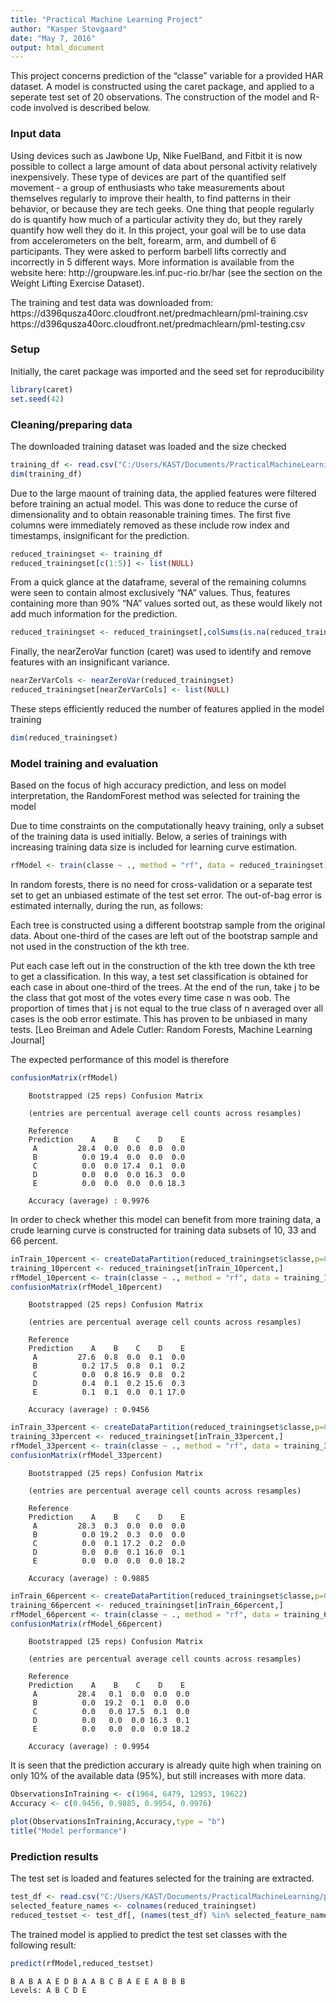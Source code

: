 ---
title: "Practical Machine Learning Project"
author: "Kasper Stovgaard"
date: "May 7, 2016"
output: html_document
---

This project concerns prediction of the "classe" variable for a provided HAR dataset. A model is constructed using the caret package, and applied to a seperate test set of 20 observations. The construction of the model and R-code involved is described below.

### Input data
Using devices such as Jawbone Up, Nike FuelBand, and Fitbit it is now possible to collect a large amount of data about personal activity relatively inexpensively. These type of devices are part of the quantified self movement - a group of enthusiasts who take measurements about themselves regularly to improve their health, to find patterns in their behavior, or because they are tech geeks. One thing that people regularly do is quantify how much of a particular activity they do, but they rarely quantify how well they do it. In this project, your goal will be to use data from accelerometers on the belt, forearm, arm, and dumbell of 6 participants. They were asked to perform barbell lifts correctly and incorrectly in 5 different ways. More information is available from the website here: http://groupware.les.inf.puc-rio.br/har (see the section on the Weight Lifting Exercise Dataset).

The training and test data was downloaded from:
https://d396qusza40orc.cloudfront.net/predmachlearn/pml-training.csv
https://d396qusza40orc.cloudfront.net/predmachlearn/pml-testing.csv

### Setup
Initially, the caret package was imported and the seed set for reproducibility
```{r}
library(caret)
set.seed(42)
```

### Cleaning/preparing data
The downloaded training dataset was loaded and the size checked
```{r}
training_df <- read.csv("C:/Users/KAST/Documents/PracticalMachineLearning/pml-training.csv")
dim(training_df)
```
Due to the large maount of training data, the applied features were filtered before training an actual model. This was done to reduce the curse of dimensionality and to obtain reasonable training times. The first five columns were immediately removed as these include row index and timestamps, insignificant for the prediction.

```{r}
reduced_trainingset <- training_df
reduced_trainingset[c(1:5)] <- list(NULL)
```

From a quick glance at the dataframe, several of the remaining columns were seen to contain almost exclusively "NA" values. Thus, features containing more than 90% "NA" values sorted out, as these would likely not add much information for the prediction. 

```{r}
reduced_trainingset <- reduced_trainingset[,colSums(is.na(reduced_trainingset))<length(reduced_trainingset)*0.9]
```

Finally, the nearZeroVar function (caret) was used to identify and remove features with an insignificant variance.

```{r}
nearZerVarCols <- nearZeroVar(reduced_trainingset)
reduced_trainingset[nearZerVarCols] <- list(NULL)
```

These steps efficiently reduced the number of features applied in the model training

```{r}
dim(reduced_trainingset)
```

### Model training and evaluation
Based on the focus of high accuracy prediction, and less on model interpretation, the RandomForest method was selected for training the model

Due to time constraints on the computationally heavy training, only a subset of the training data is used initially. Below, a series of trainings with increasing training data size is included for learning curve estimation.

```{r,eval=FALSE}
rfModel <- train(classe ~ ., method = "rf", data = reduced_trainingset)
```

In random forests, there is no need for cross-validation or a separate test set to get an unbiased estimate of the test set error. The out-of-bag error is estimated internally, during the run, as follows:

Each tree is constructed using a different bootstrap sample from the original data. About one-third of the cases are left out of the bootstrap sample and not used in the construction of the kth tree.

Put each case left out in the construction of the kth tree down the kth tree to get a classification. In this way, a test set classification is obtained for each case in about one-third of the trees. At the end of the run, take j to be the class that got most of the votes every time case n was oob. The proportion of times that j is not equal to the true class of n averaged over all cases is the oob error estimate. This has proven to be unbiased in many tests. [Leo Breiman and Adele Cutler: Random Forests, Machine Learning Journal]

The expected performance of this model is therefore

```{r,eval = FALSE}
confusionMatrix(rfModel)
```

        Bootstrapped (25 reps) Confusion Matrix 

        (entries are percentual average cell counts across resamples)
 
        Reference
        Prediction    A    B    C    D    E
         A         28.4  0.0  0.0  0.0  0.0
         B          0.0 19.4  0.0  0.0  0.0
         C          0.0  0.0 17.4  0.1  0.0
         D          0.0  0.0  0.0 16.3  0.0
         E          0.0  0.0  0.0  0.0 18.3
                            
        Accuracy (average) : 0.9976
 
In order to check whether this model can benefit from more training data, a crude learning curve is constructed for training data subsets of 10, 33 and 66 percent.

```{r,eval=FALSE}
inTrain_10percent <- createDataPartition(reduced_trainingset$classe,p=0.1,list=FALSE)
training_10percent <- reduced_trainingset[inTrain_10percent,]
rfModel_10percent <- train(classe ~ ., method = "rf", data = training_10percent)
confusionMatrix(rfModel_10percent)
```

        Bootstrapped (25 reps) Confusion Matrix 

        (entries are percentual average cell counts across resamples)
 
        Reference
        Prediction    A    B    C    D    E
         A         27.6  0.8  0.0  0.1  0.0
         B          0.2 17.5  0.8  0.1  0.2
         C          0.0  0.8 16.9  0.8  0.2
         D          0.4  0.1  0.2 15.6  0.3
         E          0.1  0.1  0.0  0.1 17.0
                            
        Accuracy (average) : 0.9456

```{r,eval=FALSE}
inTrain_33percent <- createDataPartition(reduced_trainingset$classe,p=0.33,list=FALSE)
training_33percent <- reduced_trainingset[inTrain_33percent,]
rfModel_33percent <- train(classe ~ ., method = "rf", data = training_33percent)
confusionMatrix(rfModel_33percent)
```

        Bootstrapped (25 reps) Confusion Matrix 

        (entries are percentual average cell counts across resamples)
 
        Reference
        Prediction    A    B    C    D    E
         A         28.3  0.3  0.0  0.0  0.0
         B          0.0 19.2  0.3  0.0  0.0
         C          0.0  0.1 17.2  0.2  0.0
         D          0.0  0.0  0.1 16.0  0.1
         E          0.0  0.0  0.0  0.0 18.2
    
        Accuracy (average) : 0.9885

```{r,eval=FALSE}
inTrain_66percent <- createDataPartition(reduced_trainingset$classe,p=0.66,list=FALSE)
training_66percent <- reduced_trainingset[inTrain_66percent,]
rfModel_66percent <- train(classe ~ ., method = "rf", data = training_66percent)
confusionMatrix(rfModel_66percent)
```

        Bootstrapped (25 reps) Confusion Matrix 

        (entries are percentual average cell counts across resamples)
 
        Reference
        Prediction    A    B    C    D    E
         A         28.4   0.1  0.0  0.0  0.0
         B          0.0  19.2  0.1  0.0  0.0
         C          0.0   0.0 17.5  0.1  0.0
         D          0.0   0.0  0.0 16.3  0.1
         E          0.0   0.0  0.0  0.0 18.2
                            
        Accuracy (average) : 0.9954 

It is seen that the prediction accurary is already quite high when training on only 10% of the available data (95%), but still increases with more data.

```{r, echo=FALSE}
ObservationsInTraining <- c(1964, 6479, 12953, 19622)
Accuracy <- c(0.9456, 0.9885, 0.9954, 0.9976)
```

```{r}
plot(ObservationsInTraining,Accuracy,type = "b")
title("Model performance")
```

### Prediction results

The test set is loaded and features selected for the training are extracted.

```{r}
test_df <- read.csv("C:/Users/KAST/Documents/PracticalMachineLearning/pml-testing.csv")
selected_feature_names <- colnames(reduced_trainingset)
reduced_testset <- test_df[, (names(test_df) %in% selected_feature_names)]
```

The trained model is applied to predict the test set classes with the following result:

```{r,eval = FALSE}
predict(rfModel,reduced_testset)
```

    B A B A A E D B A A B C B A E E A B B B
    Levels: A B C D E


